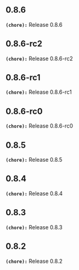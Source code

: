 ## 0.8.6
**`(chore):`** Release 0.8.6

## 0.8.6-rc2
**`(chore):`** Release 0.8.6-rc2

## 0.8.6-rc1
**`(chore):`** Release 0.8.6-rc1

## 0.8.6-rc0
**`(chore):`** Release 0.8.6-rc0

## 0.8.5
**`(chore):`** Release 0.8.5

## 0.8.4
**`(chore):`** Release 0.8.4

## 0.8.3
**`(chore):`** Release 0.8.3

## 0.8.2
**`(chore):`** Release 0.8.2

